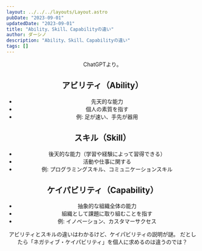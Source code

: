 ```yaml
---
layout: ../../../layouts/Layout.astro
pubDate: "2023-09-01"
updatedDate: "2023-09-01"
title: "Ability、Skill、Capabilityの違い"
author: ダーシノ
description: "Ability、Skill、Capabilityの違い"
tags: []
---
```



<Header {...frontmatter} />

ChatGPTより。

## アビリティ（Ability）
- 先天的な能力
- 個人の素質を指す
- 例: 足が速い、手先が器用


## スキル（Skill）
- 後天的な能力（学習や経験によって習得できる）
- 活動や仕事に関する
- 例: プログラミングスキル、コミュニケーションスキル

## ケイパビリティ（Capability）
- 抽象的な組織全体の能力
- 組織として課題に取り組むことを指す
- 例: イノベーション、カスタマーサクセス


アビリティとスキルの違いはわかるけど、ケイパビリティの説明が謎。
だとしたら「ネガティブ・ケイパビリティ」を個人に求めるのは違うのでは？
